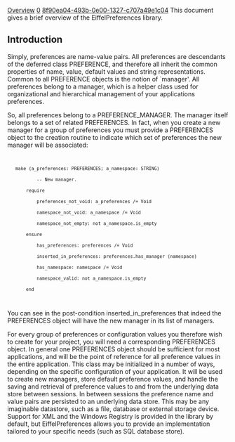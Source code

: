 [[Property:title|Overview]]
[[Property:weight|0]]
[[Property:uuid|8f90ea04-493b-0e00-1327-c707a49e1c04]]
This document gives a brief overview of the EiffelPreferences library.

==Introduction==

Simply, preferences are name-value pairs. All preferences are descendants of the deferred class <eiffel>PREFERENCE</eiffel>, and therefore all inherit the common properties of name, value, default values and string representations. Common to all <eiffel>PREFERENCE</eiffel> objects is the notion of `manager'. All preferences belong to a manager, which is a helper class used for organizational and hierarchical management of your applications preferences. 

So, all preferences belong to a <eiffel>PREFERENCE_MANAGER</eiffel>. The manager itself belongs to a set of related <eiffel>PREFERENCES</eiffel>. In fact, when you create a new manager for a group of preferences you must provide a <eiffel>PREFERENCES</eiffel> object to the creation routine to indicate which set of preferences the new manager will be associated: 
<code>
    make (a_preferences: PREFERENCES; a_namespace: STRING)
            -- New manager.
        require
            preferences_not_void: a_preferences /= Void
            namespace_not_void: a_namespace /= Void
            namespace_not_empty: not a_namespace.is_empty
        ensure
            has_preferences: preferences /= Void
            inserted_in_preferences: preferences.has_manager (namespace)
            has_namespace: namespace /= Void
            namespace_valid: not a_namespace.is_empty
        end
</code>

You can see in the post-condition <eiffel>inserted_in_preferences</eiffel> that indeed the <eiffel>PREFERENCES</eiffel> object will have the new manager in its list of managers. 

For every group of preferences or configuration values you therefore wish to create for your project, you will need a corresponding <eiffel>PREFERENCES</eiffel> object. In general one <eiffel>PREFERENCES</eiffel> object should be sufficient for most applications, and will be the point of reference for all preference values in the entire application. This class may be initialized in a number of ways, depending on the specific configuration of your application. It will be used to create new managers, store default preference values, and handle the saving and retrieval of preference values to and from the underlying data store between sessions. In between sessions the preference name and value pairs are persisted to an underlying data store. This may be any imaginable datastore, such as a file, database or external storage device. Support for XML and the Windows Registry is provided in the library by default, but EiffelPreferences allows you to provide an implementation tailored to your specific needs (such as SQL database store). 




